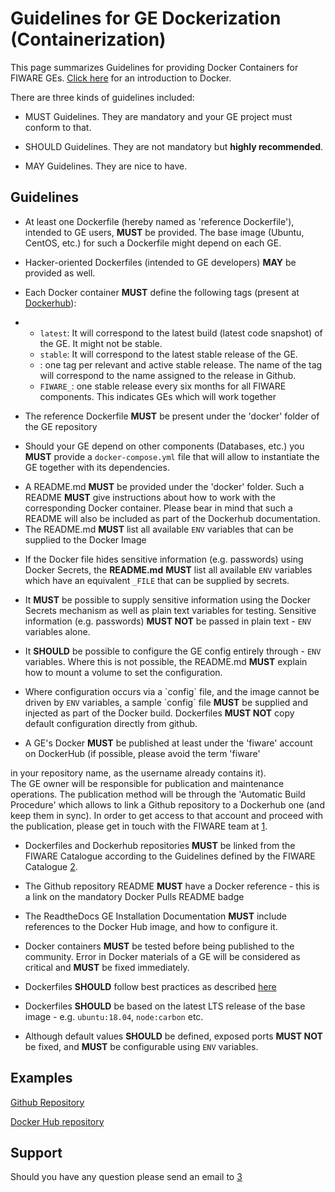 = Guidelines for GE Dockerization (Containerization) = 

This page summarizes Guidelines for providing Docker Containers for FIWARE GEs. [https://docs.docker.com/engine/understanding-docker/ Click here] for an introduction to Docker.

There are three kinds of guidelines included:

* MUST Guidelines. They are mandatory and your GE project must conform to that.

* SHOULD Guidelines. They are not mandatory but '''highly recommended'''. 

* MAY Guidelines. They are nice to have.

== Guidelines == 

* At least one Dockerfile (hereby named as 'reference Dockerfile'), intended to GE users, '''MUST''' be provided. The base image (Ubuntu, CentOS, etc.) for such a Dockerfile might depend on each GE. 

* Hacker-oriented Dockerfiles (intended to GE developers) '''MAY''' be provided as well. 

* Each Docker container '''MUST''' define the following tags (present at [https://hub.docker.com/ Dockerhub]):

** <code>latest</code>: It will correspond to the latest build (latest code snapshot) of the GE. It might not be stable. 
** <code>stable</code>:  It will correspond to the latest stable release of the GE. 
** <code><release n></code>: one tag per relevant and active stable release. The name of the tag will correspond to the name assigned to the release in Github.
** <code>FIWARE_<release n></code>: one stable release every six months for all FIWARE components. This indicates GEs which will work together

* The reference Dockerfile '''MUST''' be present under the 'docker' folder of the GE repository 

* Should your GE depend on other components (Databases, etc.) you '''MUST''' provide a <code>docker-compose.yml</code> file that will allow to instantiate the GE together with its dependencies. 

* A README.md '''MUST''' be provided under the 'docker' folder. Such a README '''MUST''' give instructions about how to work with the corresponding Docker container. Please bear in mind that such a README will also be included as part of the Dockerhub documentation. 
* The README.md '''MUST''' list all available <code>ENV</code> variables that can be supplied to the Docker Image

* If the Docker file hides sensitive information (e.g. passwords) using Docker Secrets, the '''README.md''' '''MUST''' list all available <code>ENV</code> variables which have an equivalent <code>_FILE</code> that can be supplied by secrets.

* It '''MUST''' be possible to supply sensitive information using the Docker Secrets mechanism as well as plain text variables for testing. Sensitive information (e.g. passwords) '''MUST NOT''' be passed in plain text - <code>ENV</code> variables alone. 

* It '''SHOULD''' be possible to configure the GE config entirely through - <code>ENV</code> variables. Where this is not possible, the README.md '''MUST''' explain how to mount a volume to set the configuration.

* Where configuration occurs via a `config` file, and the image cannot be driven by <code>ENV</code> variables, a sample `config` file '''MUST''' be supplied and injected as part of the Docker build. Dockerfiles '''MUST NOT''' copy default configuration directly from github.

* A GE's Docker '''MUST''' be published at least under the 'fiware' account on DockerHub (if possible, please avoid the term 'fiware'
in your repository name, as the username already contains it).<br>
The GE owner will be responsible for publication and maintenance operations. The publication method will be through the 'Automatic Build Procedure'
which allows to link a Github repository to a Dockerhub one (and keep them in sync). In order to get access to that account and proceed
with the publication, please get in touch with the FIWARE team at [mailto:fiware-help@lists.fiware.org].

* Dockerfiles and Dockerhub repositories '''MUST''' be linked from the FIWARE Catalogue according to the Guidelines defined by the FIWARE Catalogue [http://forge.fiware.org/plugins/mediawiki/wiki/fiware/index.php/Working_with_the_FIWARE_catalogue#Creating_instances]. 

* The Github repository README  '''MUST''' have a Docker reference - this is a link on the mandatory Docker Pulls README badge

* The ReadtheDocs GE Installation Documentation '''MUST''' include references to the Docker Hub image, and how to configure it.

* Docker containers '''MUST''' be tested before being published to the community. Error in Docker materials of a GE will be considered as critical and '''MUST''' be fixed immediately. 

* Dockerfiles '''SHOULD''' follow best practices as described [https://docs.docker.com/articles/dockerfile_best-practices/ here]

* Dockerfiles '''SHOULD''' be based on the latest LTS release of the base image - e.g. <code>ubuntu:18.04</code>, <code>node:carbon</code> etc.

* Although default values  '''SHOULD'''  be defined, exposed ports '''MUST NOT''' be fixed, and '''MUST''' be configurable using <code>ENV</code> variables.


== Examples == 

[https://github.com/telefonicaid/fiware-orion/tree/develop/docker Github Repository]

[https://registry.hub.docker.com/u/fiware/orion/ Docker Hub repository]


== Support ==

Should you have any question please send an email to [mailto:fiware-help@lists.fiware.org]
